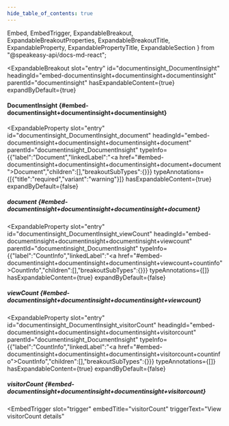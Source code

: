 ```yaml
---
hide_table_of_contents: true
---
```

  Embed,
  EmbedTrigger,
  ExpandableBreakout,
  ExpandableBreakoutProperties,
  ExpandableBreakoutTitle,
  ExpandableProperty,
  ExpandablePropertyTitle,
  ExpandableSection
} from "@speakeasy-api/docs-md-react";

<ExpandableSection>

<ExpandableBreakout
  slot="entry"
  id="documentinsight_DocumentInsight"
  headingId="embed-documentinsight+documentinsight+documentinsight"
  parentId="documentinsight"
  hasExpandableContent={true}
  expandByDefault={true}
>

<ExpandableBreakoutTitle slot="title">

#### DocumentInsight \{#embed-documentinsight+documentinsight+documentinsight\}

</ExpandableBreakoutTitle>

<ExpandableBreakoutProperties slot="properties">

<ExpandableProperty
  slot="entry"
  id="documentinsight_DocumentInsight_document"
  headingId="embed-documentinsight+documentinsight+documentinsight+document"
  parentId="documentinsight_DocumentInsight"
  typeInfo={{"label":"Document","linkedLabel":"<a href=\"#embed-documentinsight+documentinsight+documentinsight+document+document\">Document</a>","children":[],"breakoutSubTypes":{}}}
  typeAnnotations={[{"title":"required","variant":"warning"}]}
  hasExpandableContent={true}
  expandByDefault={false}
>

<ExpandablePropertyTitle slot="title">

##### document \{#embed-documentinsight+documentinsight+documentinsight+document\}

</ExpandablePropertyTitle>

<Embed slot="embed">

<EmbedTrigger slot="trigger" embedTitle="document" triggerText="View document details">

<Embeddocument />

</EmbedTrigger>

</Embed>

</ExpandableProperty>

<ExpandableProperty
  slot="entry"
  id="documentinsight_DocumentInsight_viewCount"
  headingId="embed-documentinsight+documentinsight+documentinsight+viewcount"
  parentId="documentinsight_DocumentInsight"
  typeInfo={{"label":"CountInfo","linkedLabel":"<a href=\"#embed-documentinsight+documentinsight+documentinsight+viewcount+countinfo\">CountInfo</a>","children":[],"breakoutSubTypes":{}}}
  typeAnnotations={[]}
  hasExpandableContent={true}
  expandByDefault={false}
>

<ExpandablePropertyTitle slot="title">

##### viewCount \{#embed-documentinsight+documentinsight+documentinsight+viewcount\}

</ExpandablePropertyTitle>

<Embed slot="embed">

<EmbedTrigger slot="trigger" embedTitle="viewCount" triggerText="View viewCount details">

<Embedviewcount />

</EmbedTrigger>

</Embed>

</ExpandableProperty>

<ExpandableProperty
  slot="entry"
  id="documentinsight_DocumentInsight_visitorCount"
  headingId="embed-documentinsight+documentinsight+documentinsight+visitorcount"
  parentId="documentinsight_DocumentInsight"
  typeInfo={{"label":"CountInfo","linkedLabel":"<a href=\"#embed-documentinsight+documentinsight+documentinsight+visitorcount+countinfo\">CountInfo</a>","children":[],"breakoutSubTypes":{}}}
  typeAnnotations={[]}
  hasExpandableContent={true}
  expandByDefault={false}
>

<ExpandablePropertyTitle slot="title">

##### visitorCount \{#embed-documentinsight+documentinsight+documentinsight+visitorcount\}

</ExpandablePropertyTitle>

<Embed slot="embed">

<EmbedTrigger
  slot="trigger"
  embedTitle="visitorCount"
  triggerText="View visitorCount details"
>

<Embedvisitorcount />

</EmbedTrigger>

</Embed>

</ExpandableProperty>

</ExpandableBreakoutProperties>

</ExpandableBreakout>

</ExpandableSection>